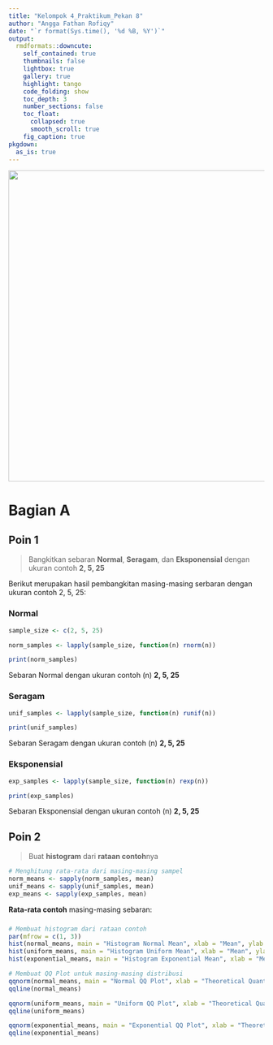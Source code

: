 ```yaml
---
title: "Kelompok 4_Praktikum_Pekan 8"
author: "Angga Fathan Rofiqy"
date: "`r format(Sys.time(), '%d %B, %Y')`"
output:
  rmdformats::downcute:
    self_contained: true
    thumbnails: false
    lightbox: true
    gallery: true
    highlight: tango
    code_folding: show
    toc_depth: 3
    number_sections: false
    toc_float:
      collapsed: true
      smooth_scroll: true
    fig_caption: true
pkgdown:
  as_is: true
---
```


![](images/clipboard-1024985539.png){width="613"}

# Bagian A

## Poin 1 {.tabset}

> Bangkitkan sebaran **Normal**, **Seragam**, dan **Eksponensial** dengan ukuran contoh **2, 5, 25**

Berikut merupakan hasil pembangkitan masing-masing serbaran dengan ukuran contoh 2, 5, 25:

### **Normal**

```r
sample_size <- c(2, 5, 25)

norm_samples <- lapply(sample_size, function(n) rnorm(n))

print(norm_samples)
```

Sebaran Normal dengan ukuran contoh (n) **2, 5, 25**

### **Seragam**

```r
unif_samples <- lapply(sample_size, function(n) runif(n))

print(unif_samples)
```

Sebaran Seragam dengan ukuran contoh (n) **2, 5, 25**

### **Eksponensial**

```r
exp_samples <- lapply(sample_size, function(n) rexp(n))

print(exp_samples)
```

Sebaran Eksponensial dengan ukuran contoh (n) **2, 5, 25**

## Poin 2

> Buat **histogram** dari **rataan contoh**nya

```r
# Menghitung rata-rata dari masing-masing sampel
norm_means <- sapply(norm_samples, mean)
unif_means <- sapply(unif_samples, mean)
exp_means <- sapply(exp_samples, mean)
```

**Rata-rata contoh** masing-masing sebaran:

### 

```r
# Membuat histogram dari rataan contoh
par(mfrow = c(1, 3))
hist(normal_means, main = "Histogram Normal Mean", xlab = "Mean", ylab = "Frequency")
hist(uniform_means, main = "Histogram Uniform Mean", xlab = "Mean", ylab = "Frequency")
hist(exponential_means, main = "Histogram Exponential Mean", xlab = "Mean", ylab = "Frequency")
```

```r
# Membuat QQ Plot untuk masing-masing distribusi
qqnorm(normal_means, main = "Normal QQ Plot", xlab = "Theoretical Quantiles", ylab = "Sample Quantiles")
qqline(normal_means)

qqnorm(uniform_means, main = "Uniform QQ Plot", xlab = "Theoretical Quantiles", ylab = "Sample Quantiles")
qqline(uniform_means)

qqnorm(exponential_means, main = "Exponential QQ Plot", xlab = "Theoretical Quantiles", ylab = "Sample Quantiles")
qqline(exponential_means)
```
